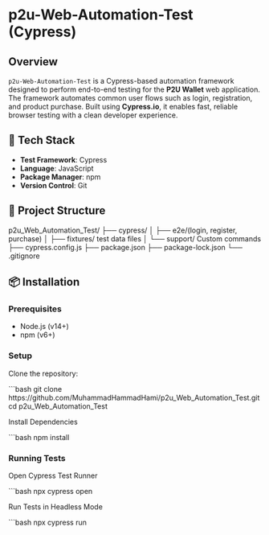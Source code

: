 # p2u-Web-Automation-Test (Cypress)

## Overview

`p2u-Web-Automation-Test` is a Cypress-based automation framework designed to perform end-to-end testing for the **P2U Wallet** web application. The framework automates common user flows such as login, registration, and product purchase. Built using **Cypress.io**, it enables fast, reliable browser testing with a clean developer experience.

## 🔧 Tech Stack

- **Test Framework**: Cypress
- **Language**: JavaScript
- **Package Manager**: npm
- **Version Control**: Git

## 📁 Project Structure

p2u_Web_Automation_Test/
├── cypress/
│ ├── e2e/(login, register, purchase)
│ ├── fixtures/ test data files
│ └── support/  Custom commands
├── cypress.config.js
├── package.json 
├── package-lock.json
└── .gitignore 


## 📦 Installation

### Prerequisites

- Node.js (v14+)
- npm (v6+)

### Setup

Clone the repository:

```bash
git clone https://github.com/MuhammadHammadHami/p2u_Web_Automation_Test.git
cd p2u_Web_Automation_Test

Install Dependencies 

```bash
npm install


### Running Tests

Open Cypress Test Runner

```bash
npx cypress open

Run Tests in Headless Mode

```bash
npx cypress run



